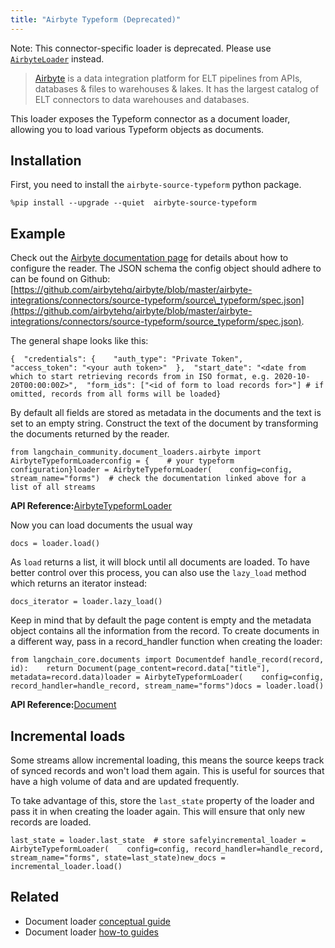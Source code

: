 ```yaml
---
title: "Airbyte Typeform (Deprecated)"
---
```


Note: This connector-specific loader is deprecated. Please use [`AirbyteLoader`](/src/oss/integrations/document_loaders/airbyte) instead.

> [Airbyte](https://github.com/airbytehq/airbyte) is a data integration platform for ELT pipelines from APIs, databases & files to warehouses & lakes. It has the largest catalog of ELT connectors to data warehouses and databases.

This loader exposes the Typeform connector as a document loader, allowing you to load various Typeform objects as documents.

## Installation

First, you need to install the `airbyte-source-typeform` python package.

```
%pip install --upgrade --quiet  airbyte-source-typeform
```

## Example

Check out the [Airbyte documentation page](https://docs.airbyte.com/integrations/sources/typeform/) for details about how to configure the reader. The JSON schema the config object should adhere to can be found on Github: [https://github.com/airbytehq/airbyte/blob/master/airbyte-integrations/connectors/source-typeform/source\_typeform/spec.json](https://github.com/airbytehq/airbyte/blob/master/airbyte-integrations/connectors/source-typeform/source_typeform/spec.json).

The general shape looks like this:

```
{  "credentials": {    "auth_type": "Private Token",    "access_token": "<your auth token>"  },  "start_date": "<date from which to start retrieving records from in ISO format, e.g. 2020-10-20T00:00:00Z>",  "form_ids": ["<id of form to load records for>"] # if omitted, records from all forms will be loaded}
```

By default all fields are stored as metadata in the documents and the text is set to an empty string. Construct the text of the document by transforming the documents returned by the reader.

```
from langchain_community.document_loaders.airbyte import AirbyteTypeformLoaderconfig = {    # your typeform configuration}loader = AirbyteTypeformLoader(    config=config, stream_name="forms")  # check the documentation linked above for a list of all streams
```

**API Reference:**[AirbyteTypeformLoader](https://python.langchain.com/api_reference/community/document_loaders/langchain_community.document_loaders.airbyte.AirbyteTypeformLoader.html)

Now you can load documents the usual way

```
docs = loader.load()
```

As `load` returns a list, it will block until all documents are loaded. To have better control over this process, you can also use the `lazy_load` method which returns an iterator instead:

```
docs_iterator = loader.lazy_load()
```

Keep in mind that by default the page content is empty and the metadata object contains all the information from the record. To create documents in a different way, pass in a record\_handler function when creating the loader:

```
from langchain_core.documents import Documentdef handle_record(record, id):    return Document(page_content=record.data["title"], metadata=record.data)loader = AirbyteTypeformLoader(    config=config, record_handler=handle_record, stream_name="forms")docs = loader.load()
```

**API Reference:**[Document](https://python.langchain.com/api_reference/core/documents/langchain_core.documents.base.Document.html)

## Incremental loads

Some streams allow incremental loading, this means the source keeps track of synced records and won't load them again. This is useful for sources that have a high volume of data and are updated frequently.

To take advantage of this, store the `last_state` property of the loader and pass it in when creating the loader again. This will ensure that only new records are loaded.

```
last_state = loader.last_state  # store safelyincremental_loader = AirbyteTypeformLoader(    config=config, record_handler=handle_record, stream_name="forms", state=last_state)new_docs = incremental_loader.load()
```

## Related

* Document loader [conceptual guide](/src/oss/concepts/document_loaders)
* Document loader [how-to guides](/src/oss/how_to/#document-loaders)
